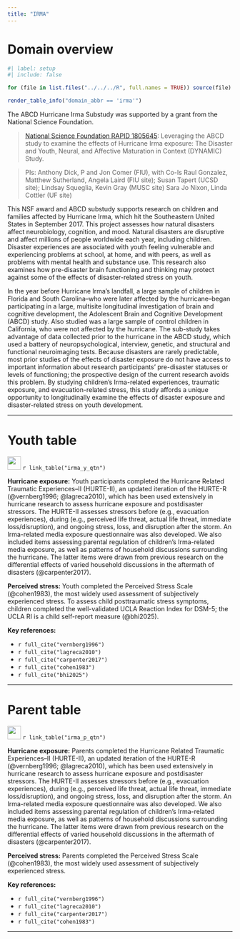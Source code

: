 ```yaml
---
title: "IRMA"
---
```


# Domain overview

```r
#| label: setup
#| include: false 

for (file in list.files("../../../R", full.names = TRUE)) source(file)
```

```r
render_table_info("domain_abbr == 'irma'")
```

The ABCD Hurricane Irma Substudy was supported by a grant from the National Science Foundation.

> [National Science Foundation RAPID 1805645](https://www.nsf.gov/awardsearch/showAward?AWD_ID=1805645&HistoricalAwards=false): Leveraging the ABCD study to examine the effects of Hurricane Irma exposure: The Disaster and Youth, Neural, and Affective Maturation in Context (DYNAMIC) Study. 

> PIs: Anthony Dick, P and Jon Comer (FIU), with Co-Is Raul Gonzalez, Matthew Sutherland, Angela Laird (FIU site); Susan Tapert (UCSD site); Lindsay Squeglia, Kevin Gray (MUSC site) Sara Jo Nixon, Linda Cottler (UF site)

This NSF award and ABCD substudy supports research on children and families affected by Hurricane Irma, which hit the Southeastern United States in September 2017. This project assesses how natural disasters affect neurobiology, cognition, and mood. Natural disasters are disruptive and affect millions of people worldwide each year, including children. Disaster experiences are associated with youth feeling vulnerable and experiencing problems at school, at home, and with peers, as well as problems with mental health and substance use. This research also examines how pre-disaster brain functioning and thinking may protect against some of the effects of disaster-related stress on youth.

In the year before Hurricane Irma’s landfall, a large sample of children in Florida and South Carolina–who were later affected by the hurricane–began participating in a large, multisite longitudinal investigation of brain and cognitive development, the Adolescent Brain and Cognitive Development (ABCD) study. Also studied was a large sample of control children in California, who were not affected by the hurricane. The sub-study takes advantage of data collected prior to the hurricane in the ABCD study, which used a battery of neuropsychological, interview, genetic, and structural and functional neuroimaging tests. Because disasters are rarely predictable, most prior studies of the effects of disaster exposure do not have access to important information about research participants’ pre-disaster statuses or levels of functioning; the prospective design of the current research avoids this problem. By studying children’s Irma-related experiences, traumatic exposure, and evacuation-related stress, this study affords a unique opportunity to longitudinally examine the effects of disaster exposure and disaster-related stress on youth development.

---

# Youth table {#irma_y_qtn}

![](/assets/img/documentation/deap_icon.svg){width="30"} `r link_table("irma_y_qtn")`

**Hurricane exposure:** Youth participants completed the Hurricane Related Traumatic Experiences–II (HURTE-II), an updated iteration of the HURTE-R (@vernberg1996; @lagreca2010), which has been used extensively in hurricane research to assess hurricane exposure and postdisaster stressors. The HURTE-II assesses stressors before (e.g., evacuation experiences), during (e.g., perceived life threat, actual life threat, immediate loss/disruption), and ongoing stress, loss, and disruption after the storm. An Irma-related media exposure questionnaire was also developed. We also included items assessing parental regulation of children’s Irma-related media exposure, as well as patterns of household discussions surrounding the hurricane. The latter items were drawn from previous research on the differential effects of varied household discussions in the aftermath of disasters (@carpenter2017).

**Perceived stress:**  Youth completed the Perceived Stress Scale (@cohen1983), the most widely used assessment of subjectively experienced stress. To assess child posttraumatic stress symptoms, children completed the well-validated UCLA Reaction Index for DSM-5; the UCLA RI is a child self-report measure (@bhi2025).

**Key references:**

- `r full_cite("vernberg1996")`
- `r full_cite("lagreca2010")`
- `r full_cite("carpenter2017")`
- `r full_cite("cohen1983")`
- `r full_cite("bhi2025")`

---

# Parent table {#irma_p_qtn}

![](/assets/img/documentation/deap_icon.svg){width="30"} `r link_table("irma_p_qtn")`

**Hurricane exposure:** Parents completed the Hurricane Related Traumatic Experiences–II (HURTE-II), an updated iteration of the HURTE-R (@vernberg1996; @lagreca2010), which has been used extensively in hurricane research to assess hurricane exposure and postdisaster stressors. The HURTE-II assesses stressors before (e.g., evacuation experiences), during (e.g., perceived life threat, actual life threat, immediate loss/disruption), and ongoing stress, loss, and disruption after the storm. An Irma-related media exposure questionnaire was also developed. We also included items assessing parental regulation of children’s Irma-related media exposure, as well as patterns of household discussions surrounding the hurricane. The latter items were drawn from previous research on the differential effects of varied household discussions in the aftermath of disasters (@carpenter2017).

**Perceived stress:**  Parents completed the Perceived Stress Scale (@cohen1983), the most widely used assessment of subjectively experienced stress. 

**Key references:**

- `r full_cite("vernberg1996")`
- `r full_cite("lagreca2010")`
- `r full_cite("carpenter2017")`
- `r full_cite("cohen1983")`

---